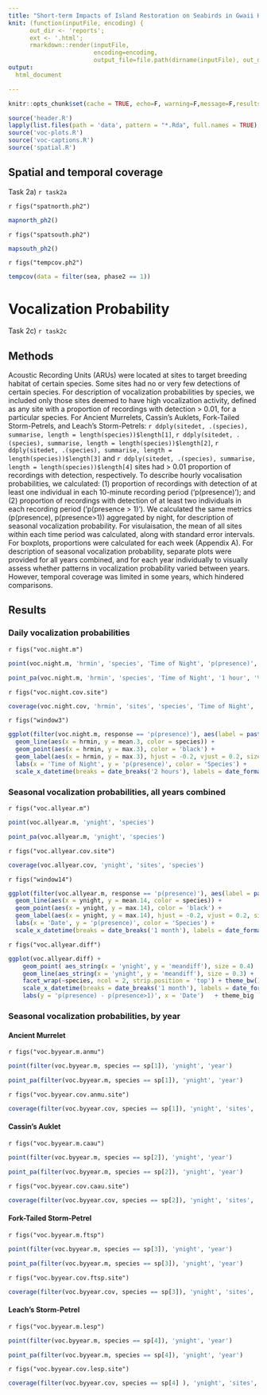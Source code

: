```yaml
---
title: "Short-term Impacts of Island Restoration on Seabirds in Gwaii Haanas: Coverage and Vocalisation Probability"
knit: (function(inputFile, encoding) { 
      out_dir <- 'reports';
      ext <- '.html';
      rmarkdown::render(inputFile,
                        encoding=encoding, 
                        output_file=file.path(dirname(inputFile), out_dir,  paste('GH-acoustic-Report-Voc-', lubridate::date(Sys.time()), ext, sep = ''))) })
output:
  html_document

---
```


```r
knitr::opts_chunk$set(cache = TRUE, echo=F, warning=F,message=F,results="hide", prompt=F, error=F, fig.path = 'reports/files/')
```

```r
source('header.R')
lapply(list.files(path = 'data', pattern = "*.Rda", full.names = TRUE), load, .GlobalEnv)
source('voc-plots.R')
source('voc-captions.R')
source('spatial.R')
```

## Spatial and temporal coverage
Task 2a) `r task2a`


`r figs("spatnorth.ph2")`

```r
mapnorth_ph2()
```

`r figs("spatsouth.ph2")`

```r
mapsouth_ph2()
```

`r figs("tempcov.ph2")`

```r
tempcov(data = filter(sea, phase2 == 1))
```

# Vocalization Probability
Task 2c) `r task2c`

## Methods
Acoustic Recording Units (ARUs) were located at sites to target breeding habitat of certain species. Some sites had no or very few detections of certain species. For description of vocalization probabilities by species, we included only those sites deemed to have high vocalization activity, defined as any site with a proportion of recordings with detection > 0.01, for a particular species. For Ancient Murrelets, Cassin's Auklets, Fork-Tailed Storm-Petrels, and Leach's Storm-Petrels: `r ddply(sitedet, .(species), summarise, length = length(species))$length[1]`, `r ddply(sitedet, .(species), summarise, length = length(species))$length[2]`, `r ddply(sitedet, .(species), summarise, length = length(species))$length[3]` and `r ddply(sitedet, .(species), summarise, length = length(species))$length[4]` sites had > 0.01 proportion of recordings with detection, respectively. To describe hourly vocalisation probabilities, we calculated: (1) proportion of recordings with detection of at least one individual in each 10-minute recording period ('p(presence)'); and (2) proportion of recordings with detection of at least two individuals in each recording period ('p(presence > 1)'). We calculated the same metrics (p(presence), p(presence>1)) aggregated by night, for description of seasonal vocalization probability. For visulaisation, the mean of all sites within each time period was calculated, along with standard error intervals. For boxplots, proportions were calculated for each week (Appendix A). For description of seasonal vocalization probability, separate plots were provided for all years combined, and for each year individually to visually assess whether patterns in vocalization probability varied between years. However, temporal coverage was limited in some years, which hindered comparisons.

## Results

### Daily vocalization probabilities

`r figs("voc.night.m")`

```r
point(voc.night.m, 'hrmin', 'species', 'Time of Night', 'p(presence)', '1 hour', '%H:%M')
```

```r
point_pa(voc.night.m, 'hrmin', 'species', 'Time of Night', '1 hour', '%H:%M')
```

`r figs("voc.night.cov.site")`

```r
coverage(voc.night.cov, 'hrmin', 'sites', 'species', 'Time of Night', 'p(presence)', '1 hour', '%H:%M')
```

`r figs("window3")`

```r
ggplot(filter(voc.night.m, response == 'p(presence)'), aes(label = paste(hour(hrmin), lubridate::minute(hrmin), sep = ':'))) +
  geom_line(aes(x = hrmin, y = mean.3, color = species)) + 
  geom_point(aes(x = hrmin, y = max.3), color = 'black') + 
  geom_label(aes(x = hrmin, y = max.3), hjust = -0.2, vjust = 0.2, size = 3) +  
  labs(x = 'Time of Night', y = 'p(presence)', color = 'Species') +
  scale_x_datetime(breaks = date_breaks('2 hours'), labels = date_format("%H:%M", tz = tz_data))  + theme_bw() + theme_big
```

### Seasonal vocalization probabilities, all years combined

`r figs("voc.allyear.m")`

```r
point(voc.allyear.m, 'ynight', 'species')
```

```r
point_pa(voc.allyear.m, 'ynight', 'species')
```

`r figs("voc.allyear.cov.site")`

```r
coverage(voc.allyear.cov, 'ynight', 'sites', 'species')

```

`r figs("window14")`

```r
ggplot(filter(voc.allyear.m, response == 'p(presence)'), aes(label = paste(month(ynight, label = TRUE), day(ynight), sep = '-'))) + 
  geom_line(aes(x = ynight, y = mean.14, color = species)) +
  geom_point(aes(x = ynight, y = max.14), color = 'black') + 
  geom_label(aes(x = ynight, y = max.14), hjust = -0.2, vjust = 0.2, size = 3) + theme_bw() +
  labs(x = 'Date', y = 'p(presence)', color = 'Species') +
  scale_x_datetime(breaks = date_breaks('1 month'), labels = date_format("%b")) + theme_big
```

`r figs("voc.allyear.diff")`

```r
ggplot(voc.allyear.diff) +
    geom_point( aes_string(x = 'ynight', y = 'meandiff'), size = 0.4)  + 
    geom_line(aes_string(x = 'ynight', y = 'meandiff'), size = 0.3) +
    facet_wrap(~species, ncol = 2, strip.position = 'top') + theme_bw() +
    scale_x_datetime(breaks = date_breaks('1 month'), labels = date_format('%b')) + 
    labs(y = 'p(presence) - p(presence>1)', x = 'Date')   + theme_big
```


### Seasonal vocalization probabilities, by year
#### Ancient Murrelet

`r figs("voc.byyear.m.anmu")`

```r
point(filter(voc.byyear.m, species == sp[1]), 'ynight', 'year')
```

```r
point_pa(filter(voc.byyear.m, species == sp[1]), 'ynight', 'year')
```

`r figs("voc.byyear.cov.anmu.site")`

```r
coverage(filter(voc.byyear.cov, species == sp[1]), 'ynight', 'sites', 'year', ncol = 3)
```

#### Cassin's Auklet

`r figs("voc.byyear.m.caau")`

```r
point(filter(voc.byyear.m, species == sp[2]), 'ynight', 'year')
```

```r
point_pa(filter(voc.byyear.m, species == sp[2]), 'ynight', 'year')
```

`r figs("voc.byyear.cov.caau.site")`

```r
coverage(filter(voc.byyear.cov, species == sp[2]), 'ynight', 'sites', 'year', ncol = 3)
```

#### Fork-Tailed Storm-Petrel

`r figs("voc.byyear.m.ftsp")`

```r
point(filter(voc.byyear.m, species == sp[3]), 'ynight', 'year')
```

```r
point_pa(filter(voc.byyear.m, species == sp[3]), 'ynight', 'year')
```

`r figs("voc.byyear.cov.ftsp.site")`

```r
coverage(filter(voc.byyear.cov, species == sp[3]), 'ynight', 'sites', 'year', ncol = 3)
```

#### Leach's Storm-Petrel

`r figs("voc.byyear.m.lesp")`

```r
point(filter(voc.byyear.m, species == sp[4]), 'ynight', 'year')
```

```r
point_pa(filter(voc.byyear.m, species == sp[4]), 'ynight', 'year')
```

`r figs("voc.byyear.cov.lesp.site")`

```r
coverage(filter(voc.byyear.cov, species == sp[4] ), 'ynight', 'sites', 'year', ncol = 3)
```

<!-- ## Appendix A - Coverage by recordings -->
<!-- `r figs("voc.night.cov.rec")` -->

<!-- ```{r, voc.night.cov.rec, fig.height = 2} -->
<!-- coverage(voc.night.cov, 'hrmin', 'recordings', 'species', 'Time of Night', 'p(presence)', '1 hour', '%H:%M') -->
<!-- ``` -->

<!-- `r figs("voc.allyear.cov.rec")` -->

<!-- ```{r, voc.allyear.cov.rec, fig.height = 2} -->
<!-- coverage(voc.allyear.cov, 'ynight', 'recordings', 'species', 'Total recordings', 'p(presence)', '1 month', '%b') -->
<!-- ``` -->

<!-- `r figs("voc.byyear.cov.anmu.rec")` -->

<!-- ```{r, voc.byyear.cov.anmu.rec} -->
<!-- coverage(voc.byyear.cov, 'ynight', 'sites', 'species', 'Date', 'Total sites', '1 month', '%b') -->
<!-- ``` -->

<!-- `r figs("voc.byyear.cov.caau.rec")` -->

<!-- ```{r, voc.byyear.cov.caau.rec} -->
<!-- coverage(voc.byyear.caau.cov, 'ynight', 'sites', 'species', 'Date', 'Total sites', '1 month', '%b') -->
<!-- ``` -->

<!-- `r figs("voc.byyear.cov.ftsp.rec")` -->

<!-- ```{r, voc.byyear.cov.ftsp.rec} -->
<!-- coverage(voc.byyear.ftsp.cov, 'ynight', 'sites', 'species', 'Date', 'Total sites', '1 month', '%b') -->
<!-- ``` -->

<!-- `r figs("voc.byyear.cov.lesp.rec")` -->

<!-- ```{r, voc.byyear.cov.lesp.rec} -->
<!-- coverage(voc.byyear.lesp.cov, 'ynight', 'sites', 'species', 'Date', 'Total sites', '1 month', '%b') -->
<!-- ``` -->

<!-- ```{r voc.night, fig.cap = fig$cap("voc.night", "Daily vocalization probabilities by species. Each boxplot summarizes proportion of recordings with detection of one or more individuals.")} -->
<!-- boxplot.n(voc.night, 'hrmin', 'prop1', 'hrmin', 'species', 'p(presence)') -->
<!-- ``` -->

<!-- ```{r voc.night.prop2, fig.cap = fig$cap("voc.night.prop2", "Daily vocalization probabilities by species. Each boxplot summarizes proportion of recordings with detection of two or more individuals.")} -->
<!-- boxplot.n(voc.night, 'hrmin', 'prop2', 'species', 'Time of Night', 'p(presence)', '1 hour', '%H:%M') -->
<!-- ``` -->

<!-- ```{r, voc.allyear.prop1, fig.cap = fig$cap("voc.allyear.prop1", "Seasonal vocalization probabilities by species, all years combined. Each boxplot summarizes proportion of recordings with detection of one or more individuals at each site.")} -->
<!-- boxplot.y(voc.allyear.w, 'week', 'prop1', 'week', 'species') -->
<!-- ``` -->

<!-- ```{r, voc.allyear.prop2, fig.cap = fig$cap("voc.allyear.prop2", "Seasonal vocalization probabilities by species, all years combined. Each boxplot summarizes proportion of recordings with detection of two or more individuals at each site.")} -->
<!-- boxplot(voc.allyear.w, 'week', 'prop2', 'species') -->
<!-- ``` -->

<!-- ```{r, voc.byyear.anmu, fig.cap = fig$cap("voc.byyear.anmu", "Seasonal vocalization probabilities of Ancient Murrelet, 2010-2015. Boxplots summarize proportion of recordings with detection of one or more individuals.")} -->
<!-- boxplot(voc.byyear.anmu.w, 'week', 'prop1', 'species') -->
<!-- ``` -->

<!-- ```{r, voc.byyear.anmu.prop2, fig.cap = fig$cap("voc.byyear.anmu.prop2", "Seasonal vocalization probabilities of Ancient Murrelet, 2010-2015. Boxplots summarize proportion of recordings with detection of two or more individuals.")} -->
<!-- boxplot(voc.byyear.anmu.w, 'week', 'prop2', 'species') -->
<!-- ``` -->

<!-- ```{r, voc.byyear.caau, fig.cap = fig$cap("voc.byyear.caau", "Seasonal vocalization probabilities of Cassin's Auklet, 2010-2015. Boxplots summarize proportion of recordings with detection of one or more individuals.")} -->
<!-- boxplot(voc.byyear.caau.w, 'week', 'prop1', 'species') -->
<!-- ``` -->

<!-- ```{r, voc.byyear.caau.prop2, fig.cap = fig$cap("voc.byyear.caau.prop2", "Seasonal vocalization probabilities of Cassin's Auklet, 2010-2015. Boxplots summarize proportion of recordings with detection of two or more individuals.")} -->
<!-- boxplot(voc.byyear.caau.w, 'week', 'prop2', 'species') -->
<!-- ``` -->

<!-- ```{r, voc.byyear.ftsp, fig.cap = fig$cap("voc.byyear.ftsp", "Seasonal vocalization probabilities of Fork-Tailed Storm-Petrel, 2010-2015. Boxplots summarize proportion of recordings with detection of one or more individuals.")} -->
<!-- boxplot(voc.byyear.ftsp.w, 'week', 'prop1', 'species') -->
<!-- ``` -->

<!-- ```{r, voc.byyear.ftsp.prop2, fig.cap = fig$cap("voc.byyear.ftsp.prop2", "Seasonal vocalization probabilities of Fork-Tailed Storm-Petrel, 2010-2015. Boxplots summarize proportion of recordings with detection of two or more individuals.")} -->
<!-- boxplot(voc.byyear.ftsp.w, 'week', 'prop2', 'species') -->
<!-- ``` -->

<!-- ```{r, voc.byyear.lesp, fig.cap = fig$cap("voc.byyear.lesp", "Seasonal vocalization probabilities of Leach's Storm-Petrel, 2010-2015. Boxplots summarize proportion of recordings with detection of one or more individuals.")} -->
<!-- boxplot(voc.byyear.ftsp.w, 'week', 'prop1', 'species') -->
<!-- ``` -->

<!-- ```{r, voc.byyear.lesp.prop2, fig.cap = fig$cap("voc.byyear.lesp.prop2", "Seasonal vocalization probabilities of Leach's Storm-Petrel, 2010-2015. Boxplots summarize proportion of recordings with detection of two or more individuals.")} -->
<!-- boxplot(voc.byyear.ftsp.w, 'week', 'prop2', 'species') -->
<!-- ``` -->

